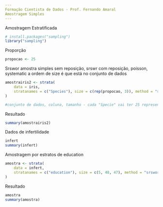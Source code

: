 ```yaml
---
Formação Cientista de Dados - Prof. Fernando Amaral
Amostragem Simples
---
```

Amostragem Estratificada
```r
# install.packages("sampling")
library("sampling")
```  
Proporção
```r
propocao <- 25
```
Srswor amostra simples sem reposição, srswr com reposição, poisson, systematic
a ordem de size é que está no conjunto de dados
```r
amostrairis2 <- strata(
    data = iris,
    stratanames = c("Species"), size = c(rep(propocao, 3)), method = "srswor"
)

#conjunto de dados, coluna, tamanho - cada "Specie" vai ter 25 representações, metodo
```
Resultado
```r
summary(amostrairis2)
```
Dados de infertilidade
```r
infert
summary(infert)
```
Amostragem por estratos de education
```r
amostra <- strata(
    data = infert,
    stratanames = c("education"), size = c(5, 48, 47), method = "srswor"
)
```
Resultado
```r
amostra
summary(amostra)
```
